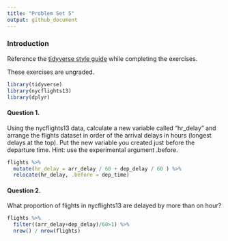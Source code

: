 ```yaml
---
title: "Problem Set 5"
output: github_document
---
```


### Introduction

Reference the [tidyverse style guide](https://style.tidyverse.org/) while completing the exercises. 

These exercises are ungraded.

```r
library(tidyverse)
library(nycflights13)
library(dplyr)
```

#### Question 1. 

Using the nycflights13 data, calculate a new variable called "hr_delay" and arrange the flights dataset in order of the arrival delays in hours (longest delays at the top). Put the new variable you created just before the departure time. Hint: use the experimental argument .before. 

```r
flights %>%
  mutate(hr_delay = arr_delay / 60 + dep_delay / 60 ) %>%
  relocate(hr_delay, .before = dep_time)
```
#### Question 2. 

What proportion of flights in nycflights13 are delayed by more than on hour? 

```r
flights %>%
  filter((arr_delay+dep_delay)/60>1) %>%
  nrow() / nrow(flights)
```


